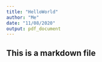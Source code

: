 ---
title: "HelloWorld"
author: "Me"
date: "11/08/2020"
output: pdf_document
---



## This is a markdown file


